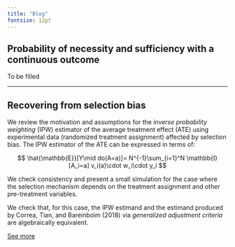 ```yaml
---
title: "Blog"
fontsize: 12pt
---
```


## Probability of necessity and sufficiency with a continuous outcome

To be filled

------------------------------------------------------------------------

## Recovering from selection bias

We review the motivation and assumptions for the *inverse probability weighting* (IPW) estimator of the average treatment effect (ATE) using experimental data (randomized treatment assignment) affected by selection bias. The IPW estimator of the ATE can be expressed in terms of:

$$
\hat{\mathbb{E}}[Y\mid do(A=a)]= N^{-1}\sum_{i=1}^N \mathbb{I}[A_i=a] v_i(a)\cdot w_i\cdot y_i 
$$

We check consistency and present a small simulation for the case where the selection mechanism depends on the treatment assignment and other pre-treatment variables.

We check that, for this case, the IPW estimand and the estimand produced by Correa, Tian, and Bareinboim (2018) via *generalized adjustment criteria* are algebraically equivalent.

[See more](https://johandh2o.github.io/ipw-selection/)
